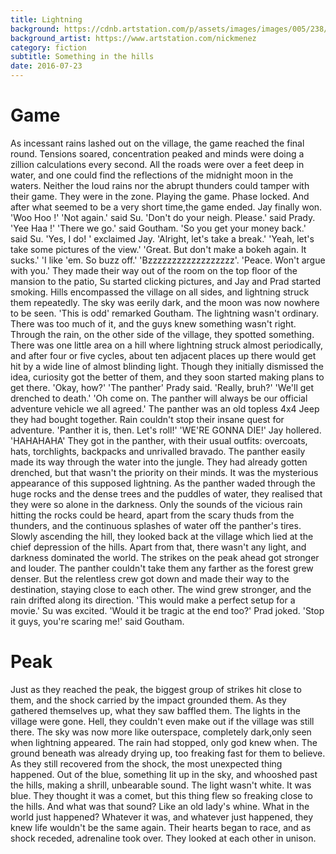 ```yaml
---
title: Lightning
background: https://cdnb.artstation.com/p/assets/images/images/005/238/073/large/nick-menez-high-01.jpg
background_artist: https://www.artstation.com/nickmenez
category: fiction
subtitle: Something in the hills
date: 2016-07-23
---
```


# Game
As incessant rains lashed out on the village, the game reached the final round.
Tensions soared, concentration peaked and minds were doing a zillion calculations every second.
All the roads were over a feet deep in water, and one could find the reflections of the midnight moon in the waters.
Neither the loud rains nor the abrupt thunders could tamper with their game. They were in the zone. Playing the game. Phase locked.
And after what seemed to be a very short time,the game ended. Jay finally won.
'Woo Hoo !'
'Not again.' said Su.
'Don't do your neigh. Please.' said Prady.
'Yee Haa !'
'There we go.' said Goutham.
'So you get your money back.' said Su.
'Yes, I do! ' exclaimed Jay.
'Alright, let's take a break.'
'Yeah, let's take some pictures of the view.'
'Great. But don't make a bokeh again. It sucks.'
'I like 'em. So buzz off.'
'Bzzzzzzzzzzzzzzzzzz'.
'Peace. Won't argue with you.'
They made their way out of the room on the top floor of the mansion to the patio, Su started clicking pictures,
and Jay and Prad started smoking.
Hills encompassed the village on all sides, and lightning struck them repeatedly. The sky was eerily dark, and the moon was now nowhere to be seen.
'This is odd' remarked Goutham.
The lightning wasn't ordinary. There was too much of it, and the guys knew something wasn't right.
Through the rain, on the other side of the village, they spotted something.
There was one little area on a hill where lightning struck almost periodically,
and after four or five cycles, about ten adjacent places up there would get hit by a wide line of almost blinding light.
Though they initially dismissed the idea, curiosity got the better of them, and they soon started making plans to get there.
'Okay, how?'
'The panther' Prady said.
'Really, bruh?'
'We'll get drenched to death.'
'Oh come on. The panther will always be our official adventure vehicle we all agreed.'
The panther was an old topless 4x4 Jeep they had bought together. Rain couldn't stop their insane quest for adventure.
'Panther it is, then. Let's roll!'
'WE'RE GONNA DIE!' Jay hollered.
'HAHAHAHA'
They got in the panther, with their usual outfits: overcoats, hats, torchlights, backpacks and unrivalled bravado.
The panther easily made its way through the water into the jungle. They had already gotten drenched, but that wasn't the priority on their minds.
It was the mysterious appearance of this supposed lightning.
As the panther waded through the huge rocks and the dense trees and the puddles of water, they realised that they were so alone in the darkness.
Only the sounds of the vicious rain hitting the rocks could be heard, apart from the scary thuds from the thunders, and the continuous splashes of water off the panther's tires.
Slowly ascending the hill, they looked back at the village which lied at the chief depression of the hills. Apart from that, there wasn't any light, and darkness dominated the world.
The strikes on the peak ahead got stronger and louder.
The panther couldn't take them any farther as the forest grew denser. But the relentless crew got down and made their way to the destination, staying close to each other.
The wind grew stronger, and the rain drifted along its direction.
'This would make a perfect setup for a movie.' Su was excited.
'Would it be tragic at the end too?' Prad joked.
'Stop it guys, you're scaring me!' said Goutham.
# Peak
Just as they reached the peak, the biggest group of strikes hit close to them, and the shock carried by the impact grounded them.
As they gathered themselves up, what they saw baffled them. The lights in the village were gone. Hell, they couldn't even make out if the village was still there.
The sky was now more like outerspace, completely dark,only seen when lightning appeared.
The rain had stopped, only god knew when. The ground beneath was already drying up, too freaking fast for them to believe.
As they still recovered from the shock, the most unexpected thing happened.
Out of the blue, something lit up in the sky, and whooshed past the hills, making a shrill, unbearable sound.
The light wasn't white. It was blue.
They thought it was a comet, but this thing flew so freaking close to the hills. And what was that sound? Like an old lady's whine.
What in the world just happened?
Whatever it was, and whatever just happened, they knew life wouldn't be the same again. Their hearts began to race, and as shock receded, adrenaline took over.
They looked at each other in unison.